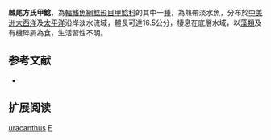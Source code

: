 {{Speciesbox
| name = 棘尾方氏甲鯰
| image = 
| image_width = 250px
| image_caption = 
| status = NE
| status_system = IUCN3.1
| genus = Fonchiiichthys
| species = uracanthus
| authority = [[Kner|Kner]], 1863
| synonyms = *''Loricaria uracantha'', Kner, 1863
*''Rineloricaria uracantha'', Kner, 1863
}}

'''棘尾方氏甲鯰'''，為[[輻鰭魚綱|輻鰭魚綱]][[鯰形目|鯰形目]][[甲鯰科|甲鯰科]]的其中一[[種|種]]，為熱帶淡水魚，分布於[[中美洲|中美洲]][[大西洋|大西洋]]及[[太平洋|太平洋]]沿岸淡水流域，體長可達16.5公分，棲息在底層水域，以[[藻類|藻類]]及有機碎屑為食，生活習性不明。

== 参考文献 ==
*{{FishBase_species|genus=Fonchiiichthys|species=uracanthus|year=2014|month=11}}

== 扩展阅读 ==
{{refbegin}}
{{wikispecies-inline|Fonchiiichthys uracanthus|棘尾方氏甲鯰}}
{{refend}}
{{Taxonbar|from=Q5464947}}

[[Category:方氏甲鯰屬|uracanthus]]
[[Category:1863年描述的鱼类|F]]